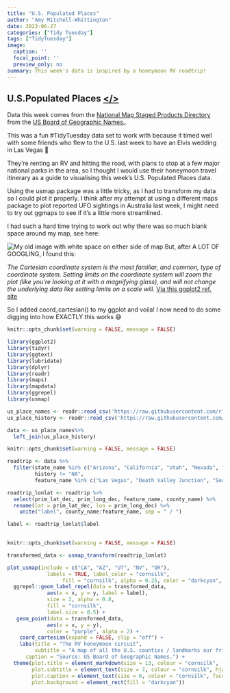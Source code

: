 ```yaml
---
title: "U.S. Populated Places" 
author: "Amy Mitchell-Whittington"
date: 2023-06-27
categories: ["Tidy Tuesday"]
tags: ["TidyTuesday"]
image:
  caption: ''
  focal_point: ''
  preview_only: no
summary: This week's data is inspired by a honeymoon RV roadtrip! 
---
```


## U.S.Populated Places [</>](https://github.com/amymitchell-whittington/TidyTuesday/blob/main/2023/27-06-2023-USpopulatedplaces/27-06-2023USpopulatedplaces.Rmd)  

Data this week comes from the [National Map Staged Products Directory](https://prd-tnm.s3.amazonaws.com/index.html?prefix=StagedProducts/GeographicNames/) from the [US Board of Geographic Names.](https://www.usgs.gov/us-board-on-geographic-names/download-gnis-data). 

This was a fun #TidyTuesday data set to work with because it timed well with some friends who flew to the U.S. last week to have an Elvis wedding in Las Vegas 💞

They're renting an RV and hitting the road, with plans to stop at a few major national parks in the area, so I thought I would use their honeymoon travel itinerary as a guide to visualising this week's U.S. Populated Places data. 

Using the usmap package was a little tricky, as I had to transform my data so I could plot it properly. I think after my attempt at using a different maps package to plot reported UFO sightings in Australia last week, I might need to try out ggmaps to see if it's a little more streamlined.

I had such a hard time trying to work out why there was so much blank space around my map, see here:

![My old image with white space on either side of map](index_files/figure-html/old_plot.png)
But, after A LOT OF GOOGLING, I found this: 

*The Cartesian coordinate system is the most familiar, and common, type of coordinate system. Setting limits on the coordinate system will zoom the plot (like you're looking at it with a magnifying glass), and will not change the underlying data like setting limits on a scale will.* [Via this ggplot2 ref. site](https://ggplot2.tidyverse.org/index.html)

So I added coord_cartesian() to my ggplot and voila! I now need to do some digging into how EXACTLY this works 😅


```r
knitr::opts_chunk$set(warning = FALSE, message = FALSE) 

library(ggplot2)
library(tidyr)
library(ggtext)
library(lubridate)
library(dplyr)
library(readr)
library(maps)
library(mapdata)
library(ggrepel)
library(usmap)

us_place_names <- readr::read_csv('https://raw.githubusercontent.com/rfordatascience/tidytuesday/master/data/2023/2023-06-27/us_place_names.csv')
us_place_history <- readr::read_csv('https://raw.githubusercontent.com/rfordatascience/tidytuesday/master/data/2023/2023-06-27/us_place_history.csv')

data <- us_place_names%>%
  left_join(us_place_history)

```

```r
knitr::opts_chunk$set(warning = FALSE, message = FALSE) 

roadtrip <- data %>%
  filter(state_name %in% c("Arizona", "California", "Utah", "Nevada", "Oregon"),
         history != "NA",
         feature_name %in% c("Las Vegas", "Death Valley Junction", "South Lake Tahoe", "Portland", "Redwood", "Big Sur", "Los Angeles", "Grand Canyon", "Bryce Canyon City")) 

roadtrip_lonlat <- roadtrip %>%
  select(prim_lat_dec, prim_long_dec, feature_name, county_name) %>%
  rename(lat = prim_lat_dec, lon = prim_long_dec) %>%
    unite("label", county_name:feature_name, sep = " / ")

label <- roadtrip_lonlat$label
  
```

```r
knitr::opts_chunk$set(warning = FALSE, message = FALSE)

transformed_data <- usmap_transform(roadtrip_lonlat)

plot_usmap(include = c("CA", "AZ", "UT", "NV", "OR"),
             labels = TRUE, label_color = "cornsilk",
                  fill = "cornsilk", alpha = 0.25, color = "darkcyan", linewidth = 1) + 
  ggrepel::geom_label_repel(data = transformed_data,
             aes(x = x, y = y, label = label),
             size = 2, alpha = 0.8, 
             fill = "cornsilk",
             label.size = 0.5) +
   geom_point(data = transformed_data,
             aes(x = x, y = y),
             color = "purple", alpha = 2) +
    coord_cartesian(expand = FALSE, clip = "off") +
    labs(title = "The RV honeymoon circuit",
         subtitle = "A map of all the U.S. counties / landmarks our friends are visiting in an RV for their honeymoon.",
      caption = "Source: US Board of Geographic Names.") +
  theme(plot.title = element_markdown(size = 13, colour = "cornsilk", face = "bold", hjust = 0.5),
        plot.subtitle = element_text(size = 7, colour = "cornsilk", hjust = 0.5),
        plot.caption = element_text(size = 6, colour = "cornsilk", face = "italic"),
        plot.background = element_rect(fill = "darkcyan"))

```

